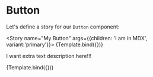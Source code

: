 

<Meta title="MDX/Button" component={Button} />


# Button

Let's define a story for our `Button` component:

<Story name="My Button" args={{children: 'I am in MDX', variant:'primary'}}>
  {Template.bind({})}
</Story>

<ArgsTable story="My Button" />

I want extra text description here!!!

<Canvas>
  <Story name="Secondary" args={{children: 'MDX secondary', variant:'secondary'}} >
    {Template.bind({})}
  </Story>
</Canvas>